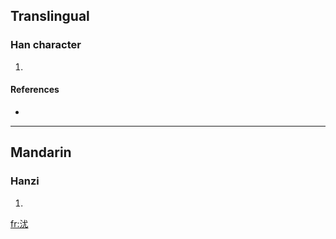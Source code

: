 ==Translingual==

===Han character===
{{Han char|rn=85|rad=水|as=04|sn=7|four=3311<sub>4</sub>|canj=水戈大山 (EIKU)}}

# {{defn|Han|sort=水04}}

====References====
* {{Han ref|kx=0610.090|dkj=17192|dj=1003.030|hdz=31561.040|uh=6C8B|ud=27787|bh=CB4F|bd=52047}}

----

==Mandarin==

===Hanzi===
{{cmn-hanzi|pin=[[yóu]] ([[you2]])|wg=yu<sup>2</sup>}}

# {{defn|Mandarin}}

[[fr:沋]]